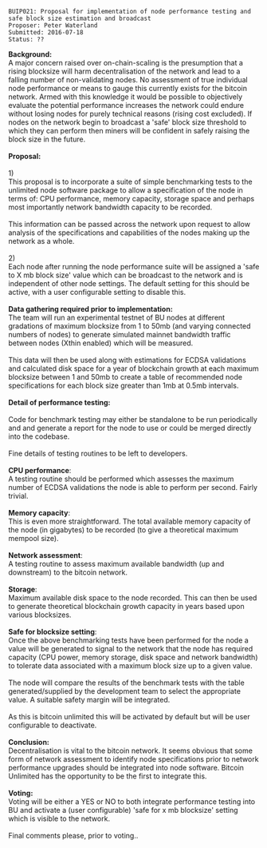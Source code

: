 <pre>
BUIP021: Proposal for implementation of node performance testing and safe block size estimation and broadcast
Proposer: Peter Waterland
Submitted: 2016-07-18
Status: ??
</pre>
'''Background:'''<br />
A major concern raised over on-chain-scaling is the presumption that a rising blocksize will harm decentralisation of the network and lead to a falling number of non-validating nodes. No assessment of true individual node performance or means to gauge this currently exists for the bitcoin network. Armed with this knowledge it would be possible to objectively evaluate the potential performance increases the network could endure without losing nodes for purely technical reasons (rising cost excluded). If nodes on the network begin to broadcast a 'safe' block size threshold to which they can perform then miners will be confident in safely raising the block size in the future.<br />
<br />
'''Proposal:'''<br />
<br />
1)<br />
This proposal is to incorporate a suite of simple benchmarking tests to the unlimited node software package to allow a specification of the node in terms of: CPU performance, memory capacity, storage space and perhaps most importantly network bandwidth capacity to be recorded.<br />
<br />
This information can be passed across the network upon request to allow analysis of the specifications and capabilities of the nodes making up the network as a whole.<br />
<br />
2)<br />
Each node after running the node performance suite will be assigned a 'safe to X mb block size' value which can be broadcast to the network and is independent of other node settings. The default setting for this should be active, with a user configurable setting to disable this.<br />
<br />
'''Data gathering required prior to implementation:'''<br />
The team will run an experimental testnet of BU nodes at different gradations of maximum blocksize from 1 to 50mb (and varying connected numbers of nodes) to generate simulated mainnet bandwidth traffic between nodes (Xthin enabled) which will be measured.<br />
<br />
This data will then be used along with estimations for ECDSA validations and calculated disk space for a year of blockchain growth at each maximum blocksize between 1 and 50mb to create a table of recommended node specifications for each block size greater than 1mb at 0.5mb intervals.<br />
<br />
'''Detail of performance testing:'''<br />
<br />
Code for benchmark testing may either be standalone to be run periodically and and generate a report for the node to use or could be merged directly into the codebase.<br />
<br />
Fine details of testing routines to be left to developers.<br />
<br />
'''CPU performance''':<br />
A testing routine should be performed which assesses the maximum number of ECDSA validations the node is able to perform per second. Fairly trivial.<br />
<br />
'''Memory capacity''':<br />
This is even more straightforward. The total available memory capacity of the node (in gigabytes) to be recorded (to give a theoretical maximum mempool size).<br />
<br />
'''Network assessment''':<br />
A testing routine to assess maximum available bandwidth (up and downstream) to the bitcoin network.<br />
<br />
'''Storage''':<br />
Maximum available disk space to the node recorded. This can then be used to generate theoretical blockchain growth capacity in years based upon various blocksizes.<br />
<br />
'''Safe for blocksize setting''':<br />
Once the above benchmarking tests have been performed for the node a value will be generated to signal to the network that the node has required capacity (CPU power, memory storage, disk space and network bandwidth) to tolerate data associated with a maximum block size up to a given value.<br />
<br />
The node will compare the results of the benchmark tests with the table generated/supplied by the development team to select the appropriate value. A suitable safety margin will be integrated.<br />
<br />
As this is bitcoin unlimited this will be activated by default but will be user configurable to deactivate.<br />
<br />
'''Conclusion:'''<br />
Decentralisation is vital to the bitcoin network. It seems obvious that some form of network assessment to identify node specifications prior to network performance upgrades should be integrated into node software. Bitcoin Unlimited has the opportunity to be the first to integrate this.<br />
<br />
'''Voting:'''<br />
Voting will be either a YES or NO to both integrate performance testing into BU and activate a (user configurable) 'safe for x mb blocksize' setting which is visible to the network.<br />
<br />
Final comments please, prior to voting..<br />
<br />
